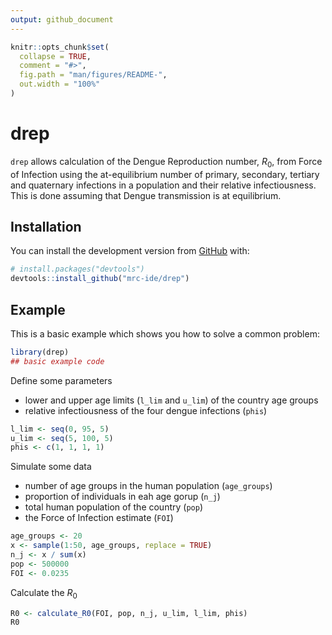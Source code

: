 ```yaml
---
output: github_document
---
```


<!-- README.md is generated from README.Rmd. Please edit that file -->

```r
knitr::opts_chunk$set(
  collapse = TRUE,
  comment = "#>",
  fig.path = "man/figures/README-",
  out.width = "100%"
)
```
# drep

<!-- badges: start -->
<!-- badges: end -->

`drep` allows calculation of the Dengue Reproduction number, $R_0$, from 
Force of Infection using the at-equilibrium number of primary, secondary, tertiary 
and quaternary infections in a population and their relative infectiousness. 
This is done assuming that Dengue transmission is at equilibrium. 

## Installation

You can install the development version from [GitHub](https://github.com/) with:

``` r
# install.packages("devtools")
devtools::install_github("mrc-ide/drep")
```
## Example

This is a basic example which shows you how to solve a common problem:

```r
library(drep)
## basic example code
```

Define some parameters

* lower and upper age limits (`l_lim` and `u_lim`) of the country age groups
* relative infectiousness of the four dengue infections (`phis`)

```r
l_lim <- seq(0, 95, 5)
u_lim <- seq(5, 100, 5)
phis <- c(1, 1, 1, 1)
```

Simulate some data

* number of age groups in the human population (`age_groups`)
* proportion of individuals in eah age gorup (`n_j`)
* total human population of the country (`pop`)
* the Force of Infection estimate (`FOI`)

```r
age_groups <- 20
x <- sample(1:50, age_groups, replace = TRUE)
n_j <- x / sum(x)
pop <- 500000
FOI <- 0.0235
```

Calculate the $R_0$

```r
R0 <- calculate_R0(FOI, pop, n_j, u_lim, l_lim, phis)
R0
```
